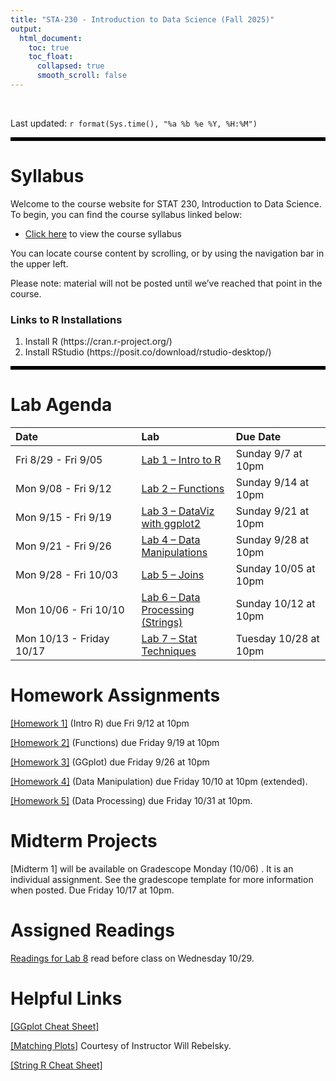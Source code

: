 ---
title: "STA-230 - Introduction to Data Science (Fall 2025)"
output:
  html_document:
    toc: true
    toc_float:
      collapsed: true
      smooth_scroll: false
---

$~$

Last updated: `r format(Sys.time(), "%a %b %e %Y, %H:%M")`

<hr style="border: none; border-top: 5px solid black;">

# Syllabus

Welcome to the course website for STAT 230, Introduction to Data Science. To begin, you can find the course syllabus linked below:

- [Click here](syllabus230f25.html) to view the course syllabus

You can locate course content by scrolling, or by using the navigation bar in the upper left.  

Please note: material will not be posted until we've reached that point in the course.

### Links to R Installations

1) Install R (https://cran.r-project.org/)
2) Install RStudio (https://posit.co/download/rstudio-desktop/)

<hr style="border: none; border-top: 5px solid black;">

# Lab Agenda

| Date | Lab | Due Date |
|:-------|:-----|:-----|
| Fri 8/29 - Fri 9/05 | [Lab 1 -- Intro to R](Labs/Lab1.html) | Sunday 9/7 at 10pm |
| Mon 9/08 - Fri 9/12 | [Lab 2 -- Functions](Labs/Lab2_Functions.html) | Sunday 9/14 at 10pm |
| Mon 9/15 - Fri 9/19 | [Lab 3 -- DataViz with ggplot2](Labs/Lab3_DataViz.html) | Sunday 9/21 at 10pm |
| Mon 9/21 - Fri 9/26 | [Lab 4 -- Data Manipulations](Labs/Lab4_DataManip.html) | Sunday 9/28 at 10pm |
| Mon 9/28 - Fri 10/03 | [Lab 5 -- Joins](Labs/Lab5_Joins.html) | Sunday 10/05 at 10pm |
| Mon 10/06 - Fri 10/10 | [Lab 6 -- Data Processing (Strings)](Labs/Lab6_DataProcessing.html) | Sunday 10/12 at 10pm |
| Mon 10/13 - Friday 10/17 | [Lab 7 -- Stat Techniques](Labs/Lab7_StatisticalTechniques.html) | Tuesday 10/28 at 10pm |

# Homework Assignments

[[Homework 1]](Homework/hw1.html) (Intro R) due Fri 9/12 at 10pm

[[Homework 2]](Homework/hw2.html) (Functions) due Friday 9/19 at 10pm

[[Homework 3]](Homework/hw3.html) (GGplot) due Friday 9/26 at 10pm

[[Homework 4]](Homework/hw4.html) (Data Manipulation) due Friday 10/10 at 10pm (extended).

[[Homework 5]](Homework/hw5.html) (Data Processing) due Friday 10/31 at 10pm.

# Midterm Projects

[Midterm 1] will be available on Gradescope Monday (10/06) . It is an individual assignment. See the gradescope template for more information when posted. Due Friday 10/17 at 10pm.

# Assigned Readings

[Readings for Lab 8](Labs/Lab8_Readings.html) read before class on Wednesday 10/29.

# Helpful Links

[[GGplot Cheat Sheet]](https://rstudio.github.io/cheatsheets/html/data-visualization.html)

[[Matching Plots]](MatchingPlots.html) Courtesy of Instructor Will Rebelsky.

[[String R Cheat Sheet]](https://evoldyn.gitlab.io/evomics-2018/ref-sheets/R_strings.pdf)

